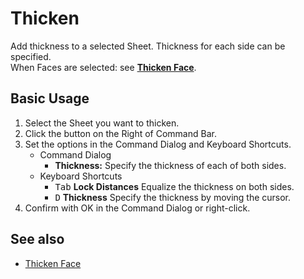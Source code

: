 
# Thicken

<Reference shortcut="" command="Thicken" button="Right of Command Bar" />

Add thickness to a selected Sheet. Thickness for each side can be specified.<br />
When Faces are selected: see [**Thicken Face**](./thicken-face).

## Basic Usage

1. Select the Sheet you want to thicken.
2. Click the button <ButtonIcon type="button-thicken" /> on the Right of Command Bar.
3. Set the options in the Command Dialog and Keyboard Shortcuts.
    - <Kst>Command Dialog</Kst>
        - **Thickness:** Specify the thickness of each of both sides.
    - <Kst>Keyboard Shortcuts</Kst>
        - <kbd>Tab</kbd> **Lock Distances** Equalize the thickness on both sides.
        - <kbd>D</kbd> **Thickness** Specify the thickness by moving the cursor.
4. Confirm with OK in the Command Dialog or right-click.

## See also
- [Thicken Face](./thicken-face)